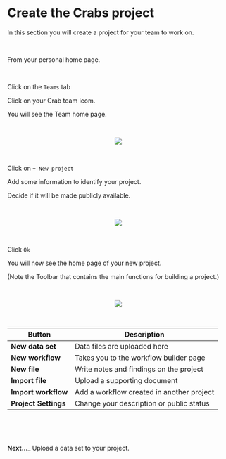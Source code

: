 # Create the Crabs project

In this section you will create a project for your team to work on.

\

From your personal home page.

\

Click on the `Teams` tab

Click on your Crab team icom.

You will see the Team home page.

\

<center><img src="images/0401_team_page.png"></center>

\

Click on `+ New project`

Add some information to identify your project.

Decide if it will be made publicly available.

\

<center><img src="images/0402_project_description.png"></center>

\

Click `Ok`

You will now see the home page of your new project.

(Note the Toolbar that contains the main functions for building a project.)

\

<center><img src="images/0403_task_bar.png"></center>

\

Button|Description
------|---
__New data set__ |Data files are uploaded here
__New workflow__|Takes you to the workflow builder page
__New file__|Write notes and findings on the project
__Import file__|Upload a supporting document
__Import workflow__|Add a workflow created in another project
__Project Settings__|Change your description or public status

\

\

__Next...___ Upload a data set to your project.